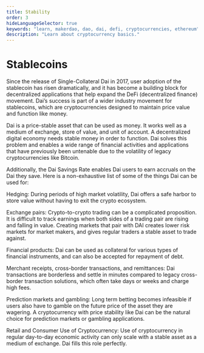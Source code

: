 ```yaml
---
title: Stability
order: 3
hideLanguageSelector: true
keywords: "learn, makerdao, dao, dai, defi, cryptocurrencies, ethereum"
description: "Learn about cryptocurrency basics."
---
```


# Stablecoins

Since the release of Single-Collateral Dai in 2017, user adoption of the stablecoin has risen dramatically, and it has become a building block for decentralized applications that help expand the DeFi (decentralized finance) movement. Dai’s success is part of a wider industry movement for stablecoins, which are cryptocurrencies designed to maintain price value and function like money.

Dai is a price-stable asset that can be used as money. It works well as a medium of exchange, store of value, and unit of account. A decentralized digital economy needs stable money in order to function. Dai solves this problem and enables a wide range of financial activities and applications that have previously been untenable due to the volatility of legacy cryptocurrencies like Bitcoin.

Additionally, the Dai Savings Rate enables Dai users to earn accruals on the Dai they save. Here is a non-exhaustive list of some of the things Dai can be used for:

Hedging: During periods of high market volatility, Dai offers a safe harbor to store value without having to exit the crypto ecosystem.

Exchange pairs: Crypto-to-crypto trading can be a complicated proposition. It is difficult to track earnings when both sides of a trading pair are rising and falling in value. Creating markets that pair with DAI creates lower risk markets for market makers, and gives regular traders a stable asset to trade against.

Financial products: Dai can be used as collateral for various types of financial instruments, and can also be accepted for repayment of debt.

Merchant receipts, cross-border transactions, and remittances: Dai transactions are borderless and settle in minutes compared to legacy cross-border transaction solutions, which often take days or weeks and charge high fees.

Prediction markets and gambling: Long term betting becomes infeasible if users also have to gamble on the future price of the asset they are wagering. A cryptocurrency with price stability like Dai can be the natural choice for prediction markets or gambling applications.

Retail and Consumer Use of Cryptocurrency: Use of cryptocurrency in regular day-to-day economic activity can only scale with a stable asset as a medium of exchange. Dai fills this role perfectly.
